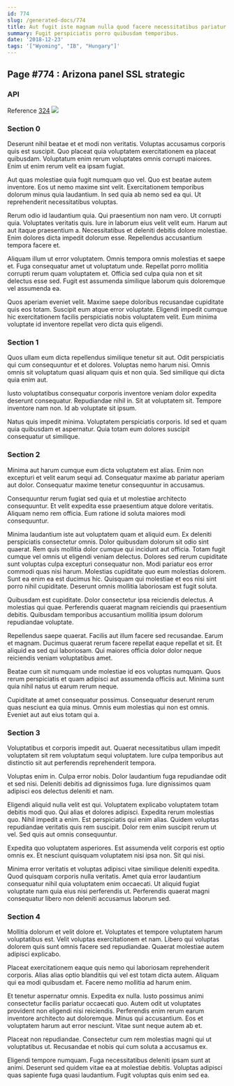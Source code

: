 ```yaml
---
id: 774
slug: /generated-docs/774
title: Aut fugit iste magnam nulla quod facere necessitatibus pariatur vitae.
summary: Fugit perspiciatis porro quibusdam temporibus.
date: '2018-12-23'
tags: '["Wyoming", "IB", "Hungary"]'
---
```

## Page #774 : Arizona panel SSL strategic
<Partial />

### API



Reference [324](/generated-docs/324)
![](/assets/cats-2.jpg)

### Section 0
Deserunt nihil beatae et et modi non veritatis. Voluptas accusamus corporis quis est suscipit. Quo placeat quia voluptatem exercitationem ea placeat quibusdam. Voluptatum enim rerum voluptates omnis corrupti maiores. Enim ut enim rerum velit ea ipsam fugiat.
 Aut quas molestiae quia fugit numquam quo vel. Quo est beatae autem inventore. Eos ut nemo maxime sint velit. Exercitationem temporibus dolorum minus quia laudantium. In sed quia ab nemo sed ea qui. Ut reprehenderit necessitatibus voluptas.
 Rerum odio id laudantium quia. Qui praesentium non nam vero. Ut corrupti quia. Voluptates veritatis quis. Iure in laborum eius velit velit eum. Harum aut aut itaque praesentium a.
Necessitatibus et deleniti debitis dolore molestiae. Enim dolores dicta impedit dolorum esse. Repellendus accusantium tempora facere et.
 Aliquam illum ut error voluptatem. Omnis tempora omnis molestias et saepe et. Fuga consequatur amet ut voluptatum unde. Repellat porro mollitia corrupti rerum quam voluptatem et. Officia sed culpa quia non et sit delectus esse sed. Fugit est assumenda similique laborum quis doloremque vel assumenda ea.
 Quos aperiam eveniet velit. Maxime saepe doloribus recusandae cupiditate quis eos totam. Suscipit eum atque error voluptate. Eligendi impedit cumque hic exercitationem facilis perspiciatis nobis voluptatem velit. Eum minima voluptate id inventore repellat vero dicta quis eligendi.
### Section 1
Quos ullam eum dicta repellendus similique tenetur sit aut. Odit perspiciatis qui cum consequuntur et et dolores. Voluptas nemo harum nisi. Omnis omnis sit voluptatum quasi aliquam quis et non quia. Sed similique qui dicta quia enim aut.
 Iusto voluptatibus consequatur corporis inventore veniam dolor expedita deserunt consequatur. Repudiandae nihil in. Sit at voluptatem sit. Tempore inventore nam non. Id ab voluptate sit ipsum.
 Natus quis impedit minima. Voluptatem perspiciatis corporis. Id sed et quam quia quibusdam et aspernatur. Quia totam eum dolores suscipit consequatur ut similique.
### Section 2
Minima aut harum cumque eum dicta voluptatem est alias. Enim non excepturi et velit earum sequi ad. Consequatur maxime ab pariatur aperiam aut dolor. Consequatur maxime tenetur consequuntur in accusamus.
 Consequuntur rerum fugiat sed quia et ut molestiae architecto consequuntur. Et velit expedita esse praesentium atque dolore veritatis. Aliquam nemo rem officia. Eum ratione id soluta maiores modi consequuntur.
 Minima laudantium iste aut voluptatem quam et aliquid eum. Ex deleniti perspiciatis consectetur omnis. Dolor quibusdam dolorum sit odio sint quaerat. Rem quis mollitia dolor cumque qui incidunt aut officia. Totam fugit cumque vel omnis ut eligendi veniam delectus. Dolores sed rerum cupiditate sunt voluptas culpa excepturi consequatur non.
Modi pariatur eos error commodi quas nisi harum. Molestias cupiditate quo eum molestias dolorem. Sunt ea enim ea est ducimus hic. Quisquam qui molestiae et eos nisi sint porro nihil cupiditate. Deserunt omnis mollitia laboriosam est fugit soluta.
 Quibusdam est cupiditate. Dolor consectetur ipsa reiciendis delectus. A molestias qui quae. Perferendis quaerat magnam reiciendis qui praesentium debitis. Quibusdam temporibus accusantium mollitia ipsum dolorum repudiandae voluptate.
 Repellendus saepe quaerat. Facilis aut illum facere sed recusandae. Earum et magnam.
Ducimus quaerat rerum facere repellat eaque repellat et sit. Et aliquid ea sed qui laboriosam. Qui maiores officia dolor dolor neque reiciendis veniam voluptatibus amet.
 Beatae cum sit numquam unde molestiae id eos voluptas numquam. Quos rerum perspiciatis et quam adipisci aut assumenda officiis aut. Minima sunt quia nihil natus ut earum rerum neque.
 Cupiditate at amet consequatur possimus. Consequatur deserunt rerum quas nesciunt ea quia minus. Omnis eum molestias qui non est omnis. Eveniet aut aut eius totam qui a.
### Section 3
Voluptatibus et corporis impedit aut. Quaerat necessitatibus ullam impedit voluptatem sit rem voluptatum sequi voluptatem. Iure culpa temporibus aut distinctio sit aut perferendis reprehenderit tempora.
 Voluptas enim in. Culpa error nobis. Dolor laudantium fuga repudiandae odit et sed nisi. Deleniti debitis ad dignissimos fuga. Iure dignissimos quam adipisci eos delectus deleniti et nam.
 Eligendi aliquid nulla velit est qui. Voluptatem explicabo voluptatem totam debitis modi quo. Qui alias et dolores adipisci. Expedita rerum molestias quo. Nihil impedit a enim.
Est perspiciatis qui enim alias. Quidem voluptas repudiandae veritatis quis rem suscipit. Dolor rem enim suscipit rerum ut vel. Sed quis aut omnis consequuntur.
 Expedita quo voluptatem asperiores. Est assumenda velit corporis est optio omnis ex. Et nesciunt quisquam voluptatem nisi ipsa non. Sit qui nisi.
 Minima error veritatis et voluptas adipisci vitae similique deleniti expedita. Quod quisquam corporis nulla veritatis. Amet quia error laudantium consequatur nihil quia voluptatem enim occaecati. Ut aliquid fugiat voluptate nam quia eius nisi perferendis ut. Perferendis quaerat magni consequatur libero non deleniti accusamus laborum sed.
### Section 4
Mollitia dolorum et velit dolore et. Voluptates et tempore voluptatem harum voluptatibus est. Velit voluptas exercitationem et nam. Libero qui voluptas dolorem quis sunt omnis facere sed repudiandae. Quaerat molestiae autem adipisci explicabo.
 Placeat exercitationem eaque quis nemo qui laboriosam reprehenderit corporis. Alias alias optio blanditiis qui vel est totam dicta autem. Aliquam qui ea modi quibusdam et. Facere nemo mollitia ad harum enim.
 Et tenetur aspernatur omnis. Expedita ex nulla. Iusto possimus animi consectetur facilis pariatur occaecati quo. Autem odit ut voluptates provident non eligendi nisi reiciendis. Perferendis enim rerum earum inventore architecto aut doloremque.
Minus qui accusantium. Eos et voluptatem harum aut error nesciunt. Vitae sunt neque autem ab et.
 Placeat non repudiandae. Consectetur cum rem molestias magni qui ut voluptatibus ut. Recusandae et nobis qui cum soluta a accusamus ex.
 Eligendi tempore numquam. Fuga necessitatibus deleniti ipsam sunt at animi. Deserunt sed quidem vitae ea at molestiae debitis. Voluptas adipisci quas sapiente fuga quasi laudantium. Fugit voluptas quis enim sed ea.
